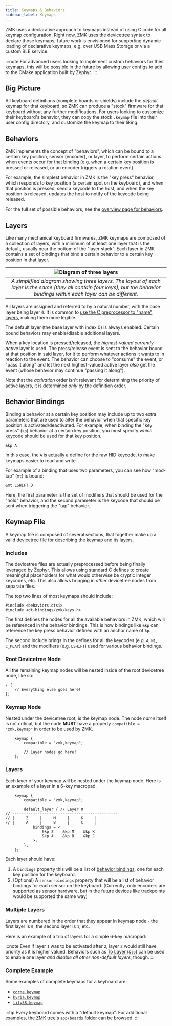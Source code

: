 ```yaml
---
title: Keymaps & Behaviors
sidebar_label: Keymaps
---
```



ZMK uses a declarative approach to keymaps instead of using C code for all keymap configuration.
Right now, ZMK uses the devicetree syntax to declare those keymaps; future work is envisioned for
supporting dynamic loading of declarative keymaps, e.g. over USB Mass Storage or via a custom BLE
service.

:::note
For advanced users looking to implement custom behaviors for their keymaps, this will be possible
in the future by allowing user configs to add to the CMake application built by Zephyr.
:::

## Big Picture

All keyboard definitions (complete boards or shields) include the _default_ keymap for that keyboard,
so ZMK can produce a "stock" firmware for that keyboard without any further modifications. For users
looking to customize their keyboard's behavior, they can copy the stock `.keymap` file into their
user config directory, and customize the keymap to their liking.

## Behaviors

ZMK implements the concept of "behaviors", which can be bound to a certain key position, sensor (encoder),
or layer, to perform certain actions when events occur for that binding (e.g. when a certain key position
is pressed or released, or an encoder triggers a rotation event).

For example, the simplest behavior in ZMK is the "key press" behavior, which responds to key position
(a certain spot on the keyboard), and when that position is pressed, send a keycode to the host, and
when the key position is released, updates the host to notify of the keycode being released.

For the full set of possible behaviors, see the [overview page for behaviors](../behaviors/index.mdx).

## Layers

Like many mechanical keyboard firmwares, ZMK keymaps are composed of a collection of layers, with a
minimum of at least one layer that is the default, usually near the bottom of the "layer stack". Each layer
in ZMK contains a set of bindings that bind a certain behavior to a certain key position in that layer.

|                                                   ![Diagram of three layers](../assets/features/keymaps/layer-diagram.png)                                                    |
| :---------------------------------------------------------------------------------------------------------------------------------------------------------------------------: |
| _A simplified diagram showing three layers. The layout of each layer is the same (they all contain four keys), but the behavior bindings within each layer can be different._ |

All layers are assigned and referred to by a natural number, with the base layer being layer `0`. It is common to [use the C preprocessor to "name" layers](../behaviors/layers.md#defines-to-refer-to-layers), making them more legible.

The default layer (the base layer with index 0) is always enabled. Certain bound behaviors may enable/disable additional layers.

When a key location is pressed/released, the _highest-valued currently active_ layer is used. The press/release event is sent to the behavior bound at that position in said layer, for it to perform whatever actions it wants to in reaction to the event. The behavior can choose to "consume" the event, or "pass it along" and let the next highest-valued active layer _also_ get the event (whose behavior may continue "passing it along").

Note that the _activation_ order isn't relevant for determining the priority of active layers, it is determined _only_ by the definition order.

## Behavior Bindings

Binding a behavior at a certain key position may include up to two extra parameters that are used to
alter the behavior when that specific key position is activated/deactivated. For example, when binding
the "key press" (`kp`) behavior at a certain key position, you must specify _which_ keycode should
be used for that key position.

```dts
&kp A
```

In this case, the `A` is actually a define for the raw HID keycode, to make keymaps easier to read and write.

For example of a binding that uses two parameters, you can see how "mod-tap" (`mt`) is bound:

```dts
&mt LSHIFT D
```

Here, the first parameter is the set of modifiers that should be used for the "hold" behavior, and the second
parameter is the keycode that should be sent when triggering the "tap" behavior.

## Keymap File

A keymap file is composed of several sections, that together make up a valid devicetree file for describing the keymap and its layers.

### Includes

The devicetree files are actually preprocessed before being finally leveraged by Zephyr. This allows using standard C defines to create meaningful placeholders
for what would otherwise be cryptic integer keycodes, etc. This also allows bringing in _other_ devicetree nodes from separate files.

The top two lines of most keymaps should include:

```dts
#include <behaviors.dtsi>
#include <dt-bindings/zmk/keys.h>
```

The first defines the nodes for all the available behaviors in ZMK, which will be referenced in the behavior bindings. This is how bindings like `&kp` can reference the key press behavior defined with an anchor name of `kp`.

The second include brings in the defines for all the keycodes (e.g. `A`, `N1`, `C_PLAY`) and the modifiers (e.g. `LSHIFT`) used for various behavior bindings.

### Root Devicetree Node

All the remaining keymap nodes will be nested inside of the root devicetree node, like so:

```dts
/ {
    // Everything else goes here!
};
```

### Keymap Node

Nested under the devicetree root, is the keymap node. The node _name_ itself is not critical, but the node **MUST** have a property
`compatible = "zmk,keymap"` in order to be used by ZMK.

```dts
    keymap {
        compatible = "zmk,keymap";

        // Layer nodes go here!
    };
```

### Layers

Each layer of your keymap will be nested under the keymap node. Here is an example of a layer in a 6-key macropad.

```dts
    keymap {
        compatible = "zmk,keymap";

        default_layer { // Layer 0
// ----------------------------------------------
// |     Z     |     M     |     K     |
// |     A     |     B     |     C     |
            bindings = <
                &kp Z    &kp M    &kp K
                &kp A    &kp B    &kp C
            >;
        };
    };
```

Each layer should have:

1. A `bindings` property this will be a list of [behavior bindings](../behaviors/index.mdx), one for each key position for the keyboard.
1. (Optional) A `sensor-bindings` property that will be a list of behavior bindings for each sensor on the keyboard. (Currently, only encoders are supported as sensor hardware, but in the future devices like trackpoints would be supported the same way)

### Multiple Layers

Layers are numbered in the order that they appear in keymap node - the first layer is `0`, the second layer is `1`, etc.

Here is an example of a trio of layers for a simple 6-key macropad:

<KeymapExample />

:::note
Even if layer `1` was to be activated after `2`, layer `2` would still have priority as it is higher valued. Behaviors such as [To Layer (`&to`)](../behaviors/layers.md#to-layer) can be used to enable one layer _and disable all other non-default layers_, though.
:::

### Complete Example

Some examples of complete keymaps for a keyboard are:

- [`corne.keymap`](https://github.com/zmkfirmware/zmk/blob/main/app/boards/shields/corne/corne.keymap)
- [`kyria.keymap`](https://github.com/zmkfirmware/zmk/blob/main/app/boards/shields/kyria/kyria.keymap)
- [`lily58.keymap`](https://github.com/zmkfirmware/zmk/blob/main/app/boards/shields/lily58/lily58.keymap)

:::tip
Every keyboard comes with a "default keymap". For additional examples, the [ZMK tree's `app/boards` folder](https://github.com/zmkfirmware/zmk/blob/main/app/boards) can be browsed.
:::
